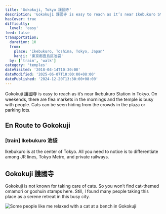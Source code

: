 ```yaml
---
title: 'Gokokuji, Tokyo 護國寺'
description: 'Gokokuji 護國寺 is easy to reach as it’s near Ikebukuro Station in Tokyo. On weekends, there are flea markets in the mornings and the temple is busy with people. Cats can be seen hiding from the crowds in the plaza or parking lots.'
hasCover: true
difficulty:
  level: 'easy'
feed: false
transportation:
  duration: 10
  from:
    place: 'Ikebukuro, Toshima, Tokyo, Japan'
    kanji: '東京都豊島区池袋'
  by: ['train', 'walk']
category: 'temples'
dateVisited: '2018-04-14T10:30:00'
dateModified: '2025-06-07T10:00:00+08:00'
datePublished: '2024-12-20T13:30:00+08:00'
---
```



Gokokuji 護國寺 is easy to reach as it’s near Ikebukuro Station in Tokyo. On weekends, there are flea markets in the mornings and the temple is busy with people. Cats can be seen hiding from the crowds in the plaza or parking lots.

<Abstract transportation={frontmatter.transportation} />

## En Route to Gokokuji

### [train] Ikebukuro 池袋

Ikebukuro is at the center of Tokyo. All you need to notice is to differentiate among JR lines, Tokyo Metro, and private railways.

## Gokokuji 護國寺

Gokokuji is not known for taking care of cats. So you won’t find cat-themed omamori or goshuin stamps here. Still, I found many people taking this place as a serene retreat in this busy city.

![Some people like me relaxed with a cat at a bench in Gokokuji](@assets/gokokuji/bench.jpg)
